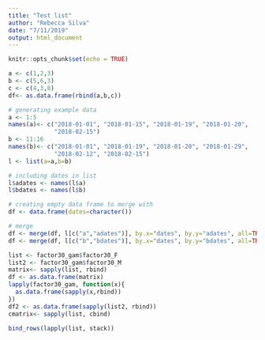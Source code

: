 ```yaml
---
title: "Test list"
author: "Rebecca Silva"
date: "7/11/2019"
output: html_document
---
```


```r
knitr::opts_chunk$set(echo = TRUE)
```

```r
a <- c(1,2,3)
b <- c(5,6,3)
c <- c(4,3,8)
df<- as.data.frame(rbind(a,b,c))
```

```r
# generating example data
a <- 1:5
names(a)<- c("2018-01-01", "2018-01-15", "2018-01-19", "2018-01-20",                                                                                                   
             "2018-02-15")
b <- 11:16
names(b)<- c("2018-01-01", "2018-01-19", "2018-01-20", "2018-01-29", 
             "2018-02-12", "2018-02-15")
l <- list(a=a,b=b)

# including dates in list
l$adates <- names(l$a)
l$bdates <- names(l$b)

# creating empty data frame to merge with
df <- data.frame(dates=character())

# merge
df <- merge(df, l[c("a","adates")], by.x="dates", by.y="adates", all=TRUE)
df <- merge(df, l[c("b","bdates")], by.x="dates", by.y="bdates", all=TRUE)
```

```r
list <- factor30_gam$factor30_F
list2 <- factor30_gam$factor30_M
matrix<- sapply(list, rbind)
df <- as.data.frame(matrix)
lapply(factor30_gam, function(x){
  as.data.frame(sapply(x,rbind))
})
df2 <- as.data.frame(sapply(list2, rbind))
cmatrix<- sapply(list, cbind)

bind_rows(lapply(list, stack))
```

